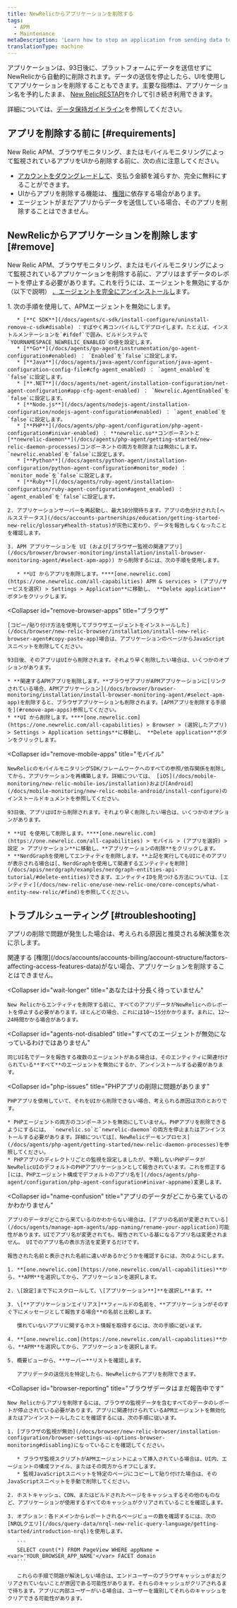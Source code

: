 ```yaml
---
title: NewRelicからアプリケーションを削除する
tags:
  - APM
  - Maintenance
metaDescription: 'Learn how to stop an application from sending data to New Relic, and how to remove it from the UI.'
translationType: machine
---
```


アプリケーションは、93日後に、プラットフォームにデータを送信せずにNewRelicから自動的に削除されます。データの送信を停止したら、UIを使用してアプリケーションを削除することもできます。主要な指標は、アプリケーション名を予約したまま、 [New RelicRESTAPI](/docs/apis/rest-api-v2/getting-started/introduction-new-relic-rest-api-v2)を介して引き続き利用できます。

詳細については、[データ保持ガイドライン](/docs/accounts/accounts/data-management/overview-data-retention-components#apm)を参照してください。

## アプリを削除する前に [#requirements]

New Relic APM、ブラウザモニタリング、またはモバイルモニタリングによって監視されているアプリをUIから削除する前に、次の点に注意してください。

* [アカウントをダウングレードして](/docs/accounts/accounts-billing/account-setup/downgradecancel-account)、支払う金額を減らすか、完全に無料にすることができます。
* UIからアプリを削除する機能は、 [権限](/docs/accounts/accounts-billing/account-structure/factors-affecting-access-features-data/#user-permissions)に依存する場合があります。
* エージェントがまだアプリからデータを送信している場合、そのアプリを削除することはできません。

## NewRelicからアプリケーションを削除します [#remove]

New Relic APM、ブラウザモニタリング、またはモバイルモニタリングによって監視されているアプリケーションを削除する前に、アプリはまずデータのレポートを停止する必要があります。これを行うには、エージェントを無効にするか（以下で説明） [、エージェントを完全にアンインストールし](/docs/agents/manage-apm-agents/installation/uninstall-agent)ます。

<CollapserGroup>
  <Collapser
    id="remove-apm-apps"
    title="APMアプリケーション"
  >
    1. 次の手順を使用して、APMエージェントを無効にします。

       * [**C SDK**](/docs/agents/c-sdk/install-configure/uninstall-remove-c-sdk#disable) ：すばやく再コンパイルしてデプロイします。たとえば、インストルメンテーションを`#ifdef`で囲み、ビルドシステムで`YOURNAMESPACE_NEWRELIC_ENABLED`の値を設定します。
       * [**Go**](/docs/agents/go-agent/instrumentation/go-agent-configuration#enabled) ： `Enabled`を`false`に設定します。
       * [**Java**](/docs/agents/java-agent/configuration/java-agent-configuration-config-file#cfg-agent_enabled) ： `agent_enabled`を`false`に設定します。
       * [**.NET**](/docs/agents/net-agent/installation-configuration/net-agent-configuration#app-cfg-agent-enabled) ： `Newrelic.AgentEnabled`を`false`に設定します。
       * [**Node.js**](/docs/agents/nodejs-agent/installation-configuration/nodejs-agent-configuration#enabled) ： `agent_enabled`を`false`に設定します。
       * [**PHP**](/docs/agents/php-agent/configuration/php-agent-configuration#inivar-enabled) ： **newrelic.so**コンポーネントと[**newrelic-daemon**](/docs/agents/php-agent/getting-started/new-relic-daemon-processes)コンポーネントの両方を削除または無効にします。`newrelic.enabled`を`false`に設定します。
       * [**Python**](/docs/agents/python-agent/installation-configuration/python-agent-configuration#monitor_mode) ： `monitor_mode`を`false`に設定します。
       * [**Ruby**](/docs/agents/ruby-agent/installation-configuration/ruby-agent-configuration#agent_enabled) ： `agent_enabled`を`false`に設定します。

    2. アプリケーションサーバーを再起動し、最大10分間待ちます。アプリの色分けされた[ヘルスステータス](/docs/accounts-partnerships/education/getting-started-new-relic/glossary#health-status)が灰色に変わり、データを報告しなくなったことを確認します。

    3. APM アプリケーションを UI (および[ブラウザー監視の関連アプリ](/docs/browser/browser-monitoring/installation/install-browser-monitoring-agent/#select-apm-app)) から削除するには、次の手順を使用します。

       * **UI からアプリを削除します。****[one.newrelic.com](https://one.newrelic.com/all-capabilities) APM & services > (アプリ/サービスを選択) > Settings > Application**に移動し、 **Delete application**ボタンをクリックします。
  </Collapser>

  <Collapser
    id="remove-browser-apps"
    title="ブラウザ"
  >
    [コピー/貼り付け方法を使用してブラウザエージェントをインストールした](/docs/browser/new-relic-browser/installation/install-new-relic-browser-agent#copy-paste-app)場合は、アプリケーションのページからJavaScriptスニペットを削除してください。

    93日後、そのアプリはUIから削除されます。それより早く削除したい場合は、いくつかのオプションがあります。

    * **関連するAPMアプリを削除します。**ブラウザアプリがAPMアプリケーションに[リンクされている場合、APMアプリケーション](/docs/browser/browser-monitoring/installation/install-browser-monitoring-agent/#select-apm-app)を削除すると、ブラウザアプリケーションも削除されます。[APMアプリを削除する手順を](#remove-apm-apps)参照してください。
    * **UI から削除します。****[one.newrelic.com](https://one.newrelic.com/all-capabilities) > Browser > (選択したアプリ) > Settings > Application settings**に移動し、 **Delete application**ボタンをクリックします。
  </Collapser>

  <Collapser
    id="remove-mobile-apps"
    title="モバイル"
  >
    NewRelicのモバイルモニタリングSDK/フレームワークへのすべての参照/依存関係を削除してから、アプリケーションを再構築します。詳細については、 [iOS](/docs/mobile-monitoring/new-relic-mobile-ios/installation)および[Android](/docs/mobile-monitoring/new-relic-mobile-android/install-configure)のインストールドキュメントを参照してください。

    93日後、アプリはUIから削除されます。それより早く削除したい場合は、いくつかのオプションがあります。

    * **UI を使用して削除します。****[one.newrelic.com](https://one.newrelic.com/all-capabilities) > モバイル > (アプリを選択) > 設定 > アプリケーション**に移動し、**アプリケーションの削除**をクリックします。
    * **NerdGraphを使用してエンティティを削除します。**上記を実行してもUIにそのアプリが表示される場合は[、NerdGraphを使用して関連するエンティティを削除](/docs/apis/nerdgraph/examples/nerdgraph-entities-api-tutorial/#delete-entities)できます。エンティティIDを見つける方法については、[エンティティ](/docs/new-relic-one/use-new-relic-one/core-concepts/what-entity-new-relic/#find)を参照してください。
  </Collapser>
</CollapserGroup>

## トラブルシューティング [#troubleshooting]

アプリの削除で問題が発生した場合は、考えられる原因と推奨される解決策を次に示します。

<CollapserGroup>
  <Collapser
    id="not-owner-admin"
    title="権限がありません"
  >
    関連する [権限](/docs/accounts/accounts-billing/account-structure/factors-affecting-access-features-data)がない場合、アプリケーションを削除することはできません。
  </Collapser>

  <Collapser
    id="wait-longer"
    title="あなたは十分長く待っていません"
  >
    New Relicからエンティティを削除する前に、すべてのアプリデータがNewRelicへのレポートを停止する必要があります。ほとんどの場合、これには10〜15分かかります。まれに、12〜24時間かかる場合があります。
  </Collapser>

  <Collapser
    id="agents-not-disabled"
    title="すべてのエージェントが無効になっているわけではありません"
  >
    同じUI名でデータを報告する複数のエージェントがある場合は、そのエンティティに関連付けられている**すべて**のエージェントを無効にするか、アンインストールする必要があります。
  </Collapser>

  <Collapser
    id="php-issues"
    title="PHPアプリの削除に問題があります"
  >
    PHPアプリを使用していて、それをUIから削除できない場合、考えられる原因は次のとおりです。

    * PHPエージェントの両方のコンポーネントを無効にしていません。PHPアプリを削除できるようにするには、 `newrelic.so`と`newrelic-daemon`の両方を停止またはアンインストールする必要があります。詳細については[、NewRelicデーモンプロセス](/docs/agents/php-agent/getting-started/new-relic-daemon-processes)を参照してください。
    * PHPアプリのディレクトリごとの監視を設定しましたが、予期しないPHPデータがNewRelicUIのデフォルトのPHPアプリケーションとして報告されています。これを修正する[には、PHPエージェント構成でデフォルトのアプリ名を](/docs/agents/php-agent/configuration/php-agent-configuration#inivar-appname)変更します。
  </Collapser>

  <Collapser
    id="name-confusion"
    title="アプリのデータがどこから来ているのかわかりません"
  >
    アプリのデータがどこから来ているのかわからない場合は、[アプリの名前が変更されている](/docs/agents/manage-apm-agents/app-naming/rename-your-application)可能性があります。UIでアプリ名が変更されても、報告されている基になるアプリ名は変更されません。 UIでのアプリ名の表示方法を変更するだけです。

    報告された名前と表示された名前に違いがあるかどうかを確認するには、次のようにします。

    1. **[one.newrelic.com](https://one.newrelic.com/all-capabilities)**から、**APM**を選択してから、アプリケーションを選択します。

    2. \[設定]まで下にスクロールして、\[アプリケーション**]**を選択し**ます。**

    3. \[**アプリケーションエイリアス]**フィールドの名前を、**アプリケーションがそのすぐ下にメッセージとして報告する場合**の名前と比較します。

       慣れていないアプリに関するホスト情報を取得するには、次の手順に従います。

    4. **[one.newrelic.com](https://one.newrelic.com/all-capabilities)**から、**APM**を選択してから、アプリケーションを選択します。

    5. 概要ビューから、**サーバー**リストを確認します。

       アプリデータの送信元を特定したら、NewRelicからアプリを削除できます。
  </Collapser>

  <Collapser
    id="browser-reporting"
    title="ブラウザデータはまだ報告中です"
  >
    New Relicからアプリを削除するには、ブラウザの監視データを含むすべてのデータのレポートが停止されている必要があります。アプリに関連付けられているAPMエージェントを無効化またはアンインストールしたことを確認するには、次の手順に従います。

    1. [ブラウザの監視が無効](/docs/browser/new-relic-browser/installation-configuration/browser-settings-ui-options-browser-monitoring#disabling)になっていることを確認してください。

       * ブラウザ監視スクリプトがAPMエージェントによって挿入されている場合は、UI内、エージェントの構成ファイル、またはその両方からオフにします。
       * 監視JavaScriptスニペットを特定のページにコピーして貼り付けた場合は、そのJavaScriptスニペットを手動で削除してください。

    2. ホストキャッシュ、CDN、またはビルドされたページをキャッシュするその他のものなど、アプリケーションが使用するすべてのキャッシュがクリアされていることを確認します。

    3. オプション：各ドメインからレポートされるページビューの数を確認するには、次の[NRQLクエリ](/docs/query-data/nrql-new-relic-query-language/getting-started/introduction-nrql)を使用します。

       ```
       SELECT count(*) FROM PageView WHERE appName = <var>'YOUR_BROWSER_APP_NAME'</var> FACET domain
       ```

       これらの手順で問題が解決しない場合は、エンドユーザーのブラウザキャッシュがまだクリアされていないことが原因である可能性があります。それらのキャッシュがクリアされるまで待ちます。アプリに内部ユーザーがいる場合は、ユーザーを識別してそれらのキャッシュをクリアできる可能性があります。
  </Collapser>
</CollapserGroup>
